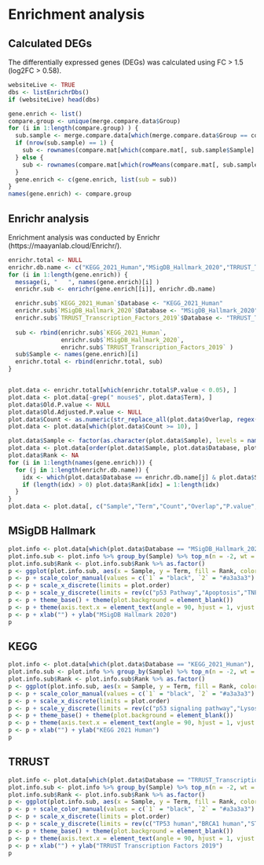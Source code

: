 # Enrichment analysis

## Calculated DEGs

The differentially expressed genes (DEGs) was calculated using FC > 1.5 (log2FC > 0.58).

``` r

websiteLive <- TRUE
dbs <- listEnrichrDbs()
if (websiteLive) head(dbs)

gene.enrich <- list()
compare.group <- unique(merge.compare.data$Group)
for (i in 1:length(compare.group) ) {
  sub.sample <- merge.compare.data[which(merge.compare.data$Group == compare.group[i]), ]
  if (nrow(sub.sample) == 1) {
    sub <- rownames(compare.mat[which(compare.mat[, sub.sample$Sample] > 0.58  ), ])
  } else {
    sub <- rownames(compare.mat[which(rowMeans(compare.mat[, sub.sample$Sample]) > 0.58 ), ])
  }
  gene.enrich <- c(gene.enrich, list(sub = sub))
}
names(gene.enrich) <- compare.group

```

## Enrichr analysis

Enrichment analysis was conducted by Enrichr (https://maayanlab.cloud/Enrichr/).


``` r

enrichr.total <- NULL
enrichr.db.name <- c("KEGG_2021_Human","MSigDB_Hallmark_2020","TRRUST_Transcription_Factors_2019")
for (i in 1:length(gene.enrich)) {
  message(i, "   ", names(gene.enrich)[i] )
  enrichr.sub <- enrichr(gene.enrich[[i]], enrichr.db.name)

  enrichr.sub$`KEGG_2021_Human`$Database <- "KEGG_2021_Human"
  enrichr.sub$`MSigDB_Hallmark_2020`$Database <- "MSigDB_Hallmark_2020"
  enrichr.sub$`TRRUST_Transcription_Factors_2019`$Database <- "TRRUST_Transcription_Factors_2019"
  
  sub <- rbind(enrichr.sub$`KEGG_2021_Human`,
               enrichr.sub$`MSigDB_Hallmark_2020`, 
               enrichr.sub$`TRRUST_Transcription_Factors_2019` )
  sub$Sample <- names(gene.enrich)[i]
  enrichr.total <- rbind(enrichr.total, sub)
}


plot.data <- enrichr.total[which(enrichr.total$P.value < 0.05), ]
plot.data <- plot.data[-grep(" mouse$", plot.data$Term), ]
plot.data$Old.P.value <- NULL
plot.data$Old.Adjusted.P.value <- NULL
plot.data$Count <- as.numeric(str_replace_all(plot.data$Overlap, regex("/.+"), ""))
plot.data <- plot.data[which(plot.data$Count >= 10), ]

plot.data$Sample <- factor(as.character(plot.data$Sample), levels = names(gene.enrich))
plot.data <- plot.data[order(plot.data$Sample, plot.data$Database, plot.data$P.value), ]
plot.data$Rank <- NA
for (i in 1:length(names(gene.enrich))) {
  for (j in 1:length(enrichr.db.name)) {
    idx <- which(plot.data$Database == enrichr.db.name[j] & plot.data$Sample == names(gene.enrich)[i])
    if (length(idx) > 0) plot.data$Rank[idx] = 1:length(idx)
  }
}
plot.data <- plot.data[, c("Sample","Term","Count","Overlap","P.value","Adjusted.P.value","Odds.Ratio","Combined.Score","Genes","Rank","Database")]

```

## MSigDB Hallmark

``` r

plot.info <- plot.data[which(plot.data$Database == "MSigDB_Hallmark_2020"), ]
plot.info.sub <- plot.info %>% group_by(Sample) %>% top_n(n = -2, wt = Rank)
plot.info.sub$Rank <- plot.info.sub$Rank %>% as.factor()
p <- ggplot(plot.info.sub, aes(x = Sample, y = Term, fill = Rank, color = Rank)) + geom_point(size = 5)
p <- p + scale_color_manual(values = c(`1` = "black", `2` = "#a3a3a3") )
p <- p + scale_x_discrete(limits = plot.order)
p <- p + scale_y_discrete(limits = rev(c("p53 Pathway","Apoptosis","TNF-alpha Signaling via NF-kB","Interferon Gamma Response","Interferon Alpha Response","Inflammatory Response","Coagulation","Complement","E2F Targets","Hypoxia","Estrogen Response Early","Estrogen Response Late","KRAS Signaling Dn","KRAS Signaling Up","mTORC1 Signaling","Myogenesis","Unfolded Protein Response","Xenobiotic Metabolism")) )
p <- p + theme_base() + theme(plot.background = element_blank())
p <- p + theme(axis.text.x = element_text(angle = 90, hjust = 1, vjust = 0.5, size = 10, color = "black"))
p <- p + xlab("") + ylab("MSigDB Hallmark 2020")
p
```

## KEGG

``` r
plot.info <- plot.data[which(plot.data$Database == "KEGG_2021_Human"), ]
plot.info.sub <- plot.info %>% group_by(Sample) %>% top_n(n = -2, wt = Rank)
plot.info.sub$Rank <- plot.info.sub$Rank %>% as.factor()
p <- ggplot(plot.info.sub, aes(x = Sample, y = Term, fill = Rank, color = Rank)) + geom_point(size = 5)
p <- p + scale_color_manual(values = c(`1` = "black", `2` = "#a3a3a3") )
p <- p + scale_x_discrete(limits = plot.order)
p <- p + scale_y_discrete(limits = rev(c("p53 signaling pathway","Lysosome","NOD-like receptor signaling pathway","Osteoclast differentiation","Mineral absorption","Complement and coagulation cascades","Cytokine-cytokine receptor interaction","Neuroactive ligand-receptor interaction","Colorectal cancer","Pathways in cancer","Herpes simplex virus 1 infection","Coronavirus disease","Epstein-Barr virus infection","Human T-cell leukemia virus 1 infection","Lipid and atherosclerosis","MAPK signaling pathway","mTOR signaling pathway","Measles","Olfactory transduction","Protein processing in endoplasmic reticulum","Staphylococcus aureus infection","Viral protein interaction with cytokine and cytokine receptor")) )
p <- p + theme_base() + theme(plot.background = element_blank())
p <- p + theme(axis.text.x = element_text(angle = 90, hjust = 1, vjust = 0.5, size = 10, color = "black"))
p <- p + xlab("") + ylab("KEGG 2021 Human")
p
```


## TRRUST

``` r
plot.info <- plot.data[which(plot.data$Database == "TRRUST_Transcription_Factors_2019"), ]
plot.info.sub <- plot.info %>% group_by(Sample) %>% top_n(n = -2, wt = Rank)
plot.info.sub$Rank <- plot.info.sub$Rank %>% as.factor()
p <- ggplot(plot.info.sub, aes(x = Sample, y = Term, fill = Rank, color = Rank)) + geom_point(size = 5)
p <- p + scale_color_manual(values = c(`1` = "black", `2` = "#a3a3a3") )
p <- p + scale_x_discrete(limits = plot.order)
p <- p + scale_y_discrete(limits = rev(c("TP53 human","BRCA1 human","STAT1 human","STAT3 human","SPI1 human","NFKB1 human","JUN human","ATF4 human","RELA human","CEBPA human","CEBPB human","ETS1 human","SIRT1 human","SMAD3 human","SP1 human")) )
p <- p + theme_base() + theme(plot.background = element_blank())
p <- p + theme(axis.text.x = element_text(angle = 90, hjust = 1, vjust = 0.5, size = 10, color = "black"))
p <- p + xlab("") + ylab("TRRUST Transcription Factors 2019")
p

```








